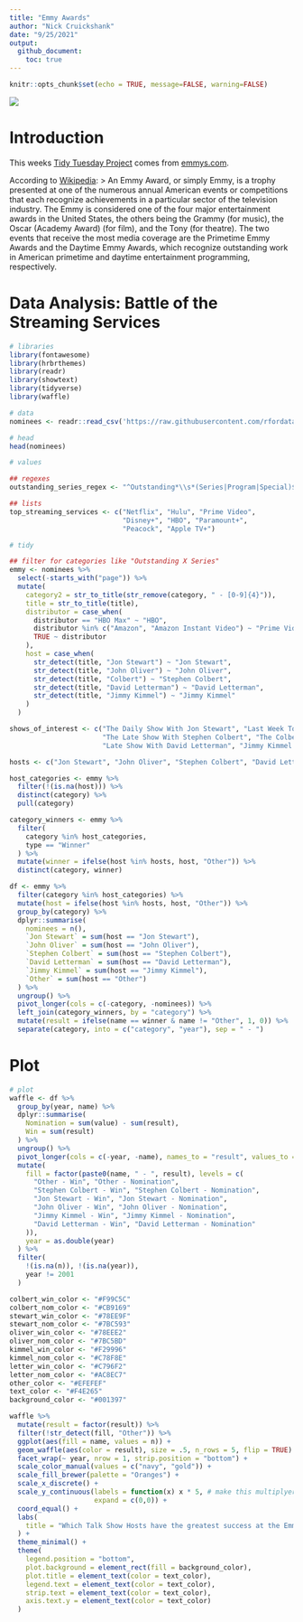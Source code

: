 ```yaml
---
title: "Emmy Awards"
author: "Nick Cruickshank"
date: "9/25/2021"
output: 
  github_document:
    toc: true
---
```


```r
knitr::opts_chunk$set(echo = TRUE, message=FALSE, warning=FALSE)
```

![](https://deadline.com/wp-content/uploads/2020/07/emmys.jpg?w=681&h=383&crop=1)

# Introduction

This weeks [Tidy Tuesday Project](https://github.com/rfordatascience/tidytuesday/tree/master/data/2021/2021-09-21) comes from [emmys.com](https://www.emmys.com/awards/nominations/award-search). 

According to [Wikipedia](https://en.wikipedia.org/wiki/Emmy_Awards):
> An Emmy Award, or simply Emmy, is a trophy presented at one of the numerous annual American events or competitions that each recognize achievements in a particular sector of the television industry. The Emmy is considered one of the four major entertainment awards in the United States, the others being the Grammy (for music), the Oscar (Academy Award) (for film), and the Tony (for theatre). The two events that receive the most media coverage are the Primetime Emmy Awards and the Daytime Emmy Awards, which recognize outstanding work in American primetime and daytime entertainment programming, respectively.

# Data Analysis: Battle of the Streaming Services

```r
# libraries
library(fontawesome)
library(hrbrthemes)
library(readr)
library(showtext)
library(tidyverse)
library(waffle)
```

```r
# data
nominees <- readr::read_csv('https://raw.githubusercontent.com/rfordatascience/tidytuesday/master/data/2021/2021-09-21/nominees.csv')
```

```r
# head
head(nominees)
```

```r
# values

## regexes
outstanding_series_regex <- "^Outstanding*\\s*(Series|Program|Special)$" # needs some work

## lists
top_streaming_services <- c("Netflix", "Hulu", "Prime Video",
                            "Disney+", "HBO", "Paramount+",
                            "Peacock", "Apple TV+")
```


```r
# tidy

## filter for categories like "Outstanding X Series"
emmy <- nominees %>%
  select(-starts_with("page")) %>%
  mutate(
    category2 = str_to_title(str_remove(category, " - [0-9]{4}")),
    title = str_to_title(title),
    distributor = case_when(
      distributor == "HBO Max" ~ "HBO",
      distributor %in% c("Amazon", "Amazon Instant Video") ~ "Prime Video",
      TRUE ~ distributor
    ),
    host = case_when(
      str_detect(title, "Jon Stewart") ~ "Jon Stewart",
      str_detect(title, "John Oliver") ~ "John Oliver",
      str_detect(title, "Colbert") ~ "Stephen Colbert",
      str_detect(title, "David Letterman") ~ "David Letterman",
      str_detect(title, "Jimmy Kimmel") ~ "Jimmy Kimmel"
    )
  )

shows_of_interest <- c("The Daily Show With Jon Stewart", "Last Week Tonight With John Oliver",
                       "The Late Show With Stephen Colbert", "The Colbert Report",
                       "Late Show With David Letterman", "Jimmy Kimmel Live")

hosts <- c("Jon Stewart", "John Oliver", "Stephen Colbert", "David Letterman", "Jimmy Kimmel")

host_categories <- emmy %>%
  filter(!(is.na(host))) %>%
  distinct(category) %>%
  pull(category)

category_winners <- emmy %>%
  filter(
    category %in% host_categories,
    type == "Winner"
  ) %>%
  mutate(winner = ifelse(host %in% hosts, host, "Other")) %>%
  distinct(category, winner)

df <- emmy %>%
  filter(category %in% host_categories) %>%
  mutate(host = ifelse(host %in% hosts, host, "Other")) %>%
  group_by(category) %>%
  dplyr::summarise(
    nominees = n(),
    `Jon Stewart` = sum(host == "Jon Stewart"),
    `John Oliver` = sum(host == "John Oliver"),
    `Stephen Colbert` = sum(host == "Stephen Colbert"),
    `David Letterman` = sum(host == "David Letterman"),
    `Jimmy Kimmel` = sum(host == "Jimmy Kimmel"),
    `Other` = sum(host == "Other")
  ) %>%
  ungroup() %>%
  pivot_longer(cols = c(-category, -nominees)) %>%
  left_join(category_winners, by = "category") %>%
  mutate(result = ifelse(name == winner & name != "Other", 1, 0)) %>%
  separate(category, into = c("category", "year"), sep = " - ")
``` 

# Plot

```r
# plot
waffle <- df %>%
  group_by(year, name) %>%
  dplyr::summarise(
    Nomination = sum(value) - sum(result),
    Win = sum(result)
  ) %>%
  ungroup() %>%
  pivot_longer(cols = c(-year, -name), names_to = "result", values_to = "n") %>%
  mutate(
    fill = factor(paste0(name, " - ", result), levels = c(
      "Other - Win", "Other - Nomination",
      "Stephen Colbert - Win", "Stephen Colbert - Nomination",
      "Jon Stewart - Win", "Jon Stewart - Nomination",
      "John Oliver - Win", "John Oliver - Nomination",
      "Jimmy Kimmel - Win", "Jimmy Kimmel - Nomination",
      "David Letterman - Win", "David Letterman - Nomination"
    )),
    year = as.double(year)
  ) %>%
  filter(
    !(is.na(n)), !(is.na(year)),
    year != 2001
  )
```


```r
colbert_win_color <- "#F99C5C"
colbert_nom_color <- "#CB9169"
stewart_win_color <- "#78EE9F"
stewart_nom_color <- "#7BC593"
oliver_win_color <- "#78EEE2"
oliver_nom_color <- "#7BC5BD"
kimmel_win_color <- "#F29996"
kimmel_nom_color <- "#C78F8E"
letter_win_color <- "#C796F2"
letter_nom_color <- "#AC8EC7"
other_color <- "#EFEFEF"
text_color <- "#F4E265"
background_color <- "#001397"

waffle %>%
  mutate(result = factor(result)) %>%
  filter(!str_detect(fill, "Other")) %>%
  ggplot(aes(fill = name, values = n)) + 
  geom_waffle(aes(color = result), size = .5, n_rows = 5, flip = TRUE) +
  facet_wrap(~ year, nrow = 1, strip.position = "bottom") + 
  scale_color_manual(values = c("navy", "gold")) +
  scale_fill_brewer(palette = "Oranges") +
  scale_x_discrete() + 
  scale_y_continuous(labels = function(x) x * 5, # make this multiplyer the same as n_rows
                     expand = c(0,0)) +
  coord_equal() + 
  labs(
    title = "Which Talk Show Hosts have the greatest success at the Emmy's?"
  ) +
  theme_minimal() + 
  theme(
    legend.position = "bottom",
    plot.background = element_rect(fill = background_color),
    plot.title = element_text(color = text_color),
    legend.text = element_text(color = text_color),
    strip.text = element_text(color = text_color),
    axis.text.y = element_text(color = text_color)
  )
```

